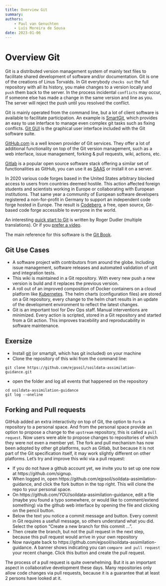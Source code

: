 ```yaml
---
title: Overview Git
summary: 
authors:
    - Paul van Genuchten
    - Luís Moreira de Sousa
date: 2023-01-06
---
```


# Overview Git

Git is a distributed version management system of mainly text files to facilitate shared development of software and/or 
documentation. Git is one of the creations of Linus Torvalds. In Git everybody `checks out` the full repository with all 
its history, you make changes to a version locally and `push` them back to the server. In the process incidental `conflicts` 
may occur, if someone else has made a change in the same version and line as you. The server will reject the push until 
you resolved the conflict.

Git is mainly operated from the command line, but a lot of client software is available to facilitate participation. 
An example is [SmartGit](https://www.syntevo.com/smartgit/), which provides an easy to use interface to manage even 
complex git tasks such as fixing conflicts. [Git GUI](https://github.com/prati0100/git-gui/) is the graphical user 
interface included with the Git software suite.

[GitHub.com](https://github.com) is a well known provider of Git services. They offer a lot of additional functionality on top 
of the Git version management, such as a web interface, issue management, forking & pull requests, wiki, actions, etc.

[Gitlab](https://about.gitlab.com/) is a popular open source software stack offering a similar set of functionalities as GitHub, 
you can use it as [SAAS](https://en.wikipedia.org/wiki/Software_as_a_service) or install it on a server.

In 2020 various code forges based in the United States arbitrary blocked access
to users from countries deemed hostile. This action affected foreign students
and scientists working in Europe or collaborating with European institutions.
That same year a community of European software developers registered a
non-for-profit in Germany to support an independent code forge hosted in Europe.
The result is [Codeberg](https://codeberg.org/), a free, open source, Git-based
code forge accessible to everyone in the world.

An interesting [quick start to Git](https://rogerdudler.github.io/git-guide/) is written by Roger Dudler (multiple translations). 
Or if you [prefer a video](https://git-scm.com/video/what-is-git).

The main reference for this software is the [Git Book](https://git-scm.com/book/en/v2).

## Git Use Cases

- A software project with contributors from around the globe. Including issue management, software releases and automated validation of unit and integration tests.
- This wiki is maintained in a Git repository. With every new push a new version is build and it replaces the previous version.
- A roll out of an improved composition of Docker containers on a cloud platform like [Kubernetes](https://kubernetes.io/). The helm charts (configuration files) are stored on a Git repository, every change to the helm chart results in an update of the development environment to reflect the latest changes.
- Git is an important tool for Dev Ops staff. Manual interventions are minimized. Every action is scripted, stored in a Git repository and started from a Git action. This improves tracebility and reproducability in software maintenance.

## Exersize

- Install [git](https://git-scm.com/download/) (or smartgit, which has git included) on your machine 
- Clone the repository of this wiki from the command line:

```
git clone https://github.com/ejpsoil/soildata-assimilation-guidance.git
```

- open the folder and log all events that happened on the repository 

```
cd soildata-assimilation-guidance
git log --oneline
```

## Forking and Pull requests 

GitHub added an extra interactivity on top of Git, the option to `Fork` a repository to a personal space. And from the personal space provide an option to propose a change to the `upstream` repository, this is called a `pull request`. Now users were able to propose changes to repositories of which they were not even a member yet. The fork and pull mechanism has now been adopted by other git platforms, such as Gitlab, but because it is not part of the Git specification itself, it may work slightly different on other platforms. Let's try and improve this wiki via a pull request:

- If you do not have a github account yet, we invite you to set up one now at https://github.com/signup.
- When logged in, open https://github.com/ejpsoil/soildata-assimilation-guidance, and click the fork button in the top right. This will clone the repo to your personal space.
- On https://github.com/*YOU*/soildata-assimilation-guidance, edit a file (maybe you found a typo somewhere, or would like to comment/extend something) via the github web interface by opening the file and clicking on the pencil button.
- Below the text you notice a commit message and button. Every commit in Git requires a usefull message, so others understand what you did. Select the option "Create a new branch for this commit ...".
- Then create the branch, but not the pull request in the next step, because this pull request would arrive in your own repository
- Now navigate back to https://github.com/ejpsoil/soildata-assimilation-guidance. A banner shows indicating you can `compare and pull request` your recent change. Click this button and create the pull request.

The process of a pull request is quite overwhelming. But it is an important aspect in collaborative development these days. Many repositories only allow code changes via pull requests, because it is a guarantee that at least 2 persons have looked at it.
